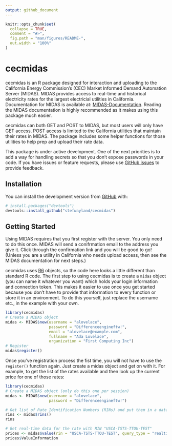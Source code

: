 ```yaml
---
output: github_document
---
```


<!-- README.md is generated from README.Rmd. Please edit that file -->

```r
knitr::opts_chunk$set(
  collapse = TRUE,
  comment = "#>",
  fig.path = "man/figures/README-",
  out.width = "100%"
)
```

# cecmidas

<!-- badges: start -->
<!-- badges: end -->

cecmidas is an R package designed for interaction and uploading to the California Energy Commission's (CEC) Market Informed Demand Automation Server (MIDAS). MIDAS provides access to real-time and historical electricity rates for the largest electricial utilities in California. Documentation for MIDAS is available at: [MIDAS-Documentation](https://gitlab.com/CEC-MIDAS/midas-documentation). Reading the MIDAS documentation is highly recommended as it makes using this package much easier.

cecmidas can both GET and POST to MIDAS, but most users will only have GET access. POST access is limited to the California utilities that maintain their rates in MIDAS. The package includes some helper functions for those utilities to help prep and upload their rate data.

This package is under active development. One of the next priorities is to add a way for handling secrets so that you don't expose passwords in your code. If you have issues or feature requests, please use [GitHub issues](https://github.com/stefwayland/cecmidas/issues) to provide feedback.

## Installation

<!-- You can install the released version of cecmidas from [CRAN](https://CRAN.R-project.org) with: -->

<!-- ``` r -->
<!-- install.packages("cecmidas") -->
<!-- ``` -->

You can install the development version from [GitHub](https://github.com/) with:

``` r
# install.packages("devtools")
devtools::install_github("stefwayland/cecmidas")
```
## Getting Started

Using MIDAS requires that you first register with the server. You only need to do this once. MIDAS will send a conifrmation email to the address you give it. Click through the confirmation link and you will be good to go! (Unless you are a utility in California who needs upload access, then see the MIDAS documentation for next steps.)

cecmidas uses [R6](https://r6.r-lib.org/) objects, so the code here looks a little different than standard R code. The first step to using cecmidas is to create a `midas` object (you can name it whatever you want) which holds your login information and connection token. This makes it easier to use once you get started because you don't have to provide that information to every function or store it in an environment. To do this yourself, just replace the username etc., in the example with your own.

```r
library(cecmidas)
# Create a MIDAS object
midas <- MIDAS$new(username = "alovelace",
                   password = "Differenceengineftw!",
                   email = "alovelace@example.com",
                   fullname = "Ada Lovelace",
                   organization = "First Computing Inc")
# Register
midas$register()
```

Once you've registration process the fist time, you will not have to use the `register()` function again. Just create a midas object and get on with it. For example, to get the list of the rates available and then look up the current price for one of those rates:

```r
library(cecmidas)
# Create a MIDAS object (only do this one per session)
midas <- MIDAS$new(username = "alovelace",
                   password = "Differenceengineftw!")

# Get list of Rate Identification Numbers (RINs) and put them in a data.frame
rins <- midas$rins()
rins

# Get real-time data for the rate with RIN "USCA-TSTS-TTOU-TEST"
prices <- midas$value(rin = "USCA-TSTS-TTOU-TEST", query_type = "realtime")
prices$ValueInformation
```
